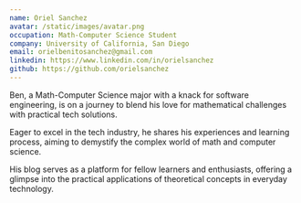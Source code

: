 ```yaml
---
name: Oriel Sanchez
avatar: /static/images/avatar.png
occupation: Math-Computer Science Student
company: University of California, San Diego
email: orielbenitosanchez@gmail.com
linkedin: https://www.linkedin.com/in/orielsanchez
github: https://github.com/orielsanchez
---
```



Ben, a Math-Computer Science major with a knack for software engineering, is on 
a journey to blend his love for mathematical challenges with practical tech 
solutions.

Eager to excel in the tech industry, he shares his experiences and 
learning process, aiming to demystify the complex world of math and computer 
science. 

His blog serves as a platform for fellow learners and enthusiasts, offering a 
glimpse into the practical applications of theoretical concepts in everyday technology.
